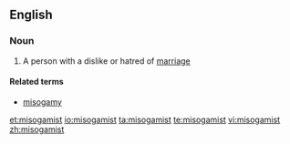 ==English==

===Noun===
{{en-noun}}

# A person with a dislike or hatred of [[marriage]]

====Related terms====
*[[misogamy]]

[[et:misogamist]]
[[io:misogamist]]
[[ta:misogamist]]
[[te:misogamist]]
[[vi:misogamist]]
[[zh:misogamist]]